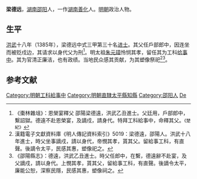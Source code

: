 '''梁德远'''，[[湖南|湖南]][[邵阳|邵阳]]人，一作[[湖南|湖南]][[善化縣|善化]]人。[[明朝|明朝]]政治人物。

==生平==
[[洪武|洪武]]十八年（1385年），梁德远中式三甲第三十名[[进士|进士]]。其父任戶部郎中，因连坐而被贬戍边，其请求以身代父为刑<ref>《棗林雜俎》：恩榮宴釋父 邵陽梁德遠，洪武乙丑進士。父廷用，戶部郎中，繫詔獄。德遠不赴恩榮宴，及謫戍，請身代。特拜工科給事中，命釋其父。<small>《楚紀》</small></ref>。明太祖[[朱元璋|朱元璋]]怜悯其孝，留任其为工科[[给事中|给事中]]。其为官清正廉洁，也有政绩。当地民众感其贡献，为其塑像祭祀<ref>漢籍電子文獻資料庫《明人傳記資料索引》5019：梁德遠，邵陽人。洪武十八年進士，時父坐事謫戍，請以身代，帝憫其孝，貰其父。留給事工科，有直聲。後謫令太平，民感其惠，塑像祀之。</ref><ref>《邵陽縣志》：德遠，洪武乙丑進士。時父任郎中，在繫，德遠辭不赴宴，及父謫戍，請以身代。上憫其孝，貰其父，留給事工科，有直聲。後謫令太平，廉能公恕，深察民隱，民感其惠，塑像祠之。</ref>。

==参考文献==
{{reflist}}
{{明朝人物小作品}}
{{洪武十八年乙丑科殿試金榜}}
{{DEFAULTSORT:Liang梁}}
[[Category:明朝工科給事中|Category:明朝工科給事中]]
[[Category:明朝直隸太平縣知縣|Category:明朝直隸太平縣知縣]]
[[Category:邵阳人|Category:邵阳人]]
[[Category:梁姓|De]]